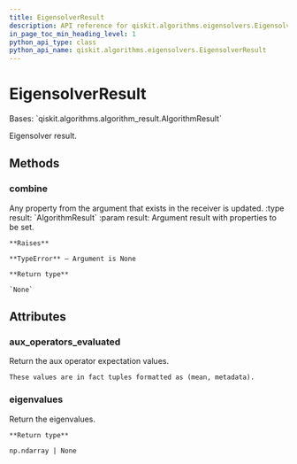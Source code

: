 ```yaml
---
title: EigensolverResult
description: API reference for qiskit.algorithms.eigensolvers.EigensolverResult
in_page_toc_min_heading_level: 1
python_api_type: class
python_api_name: qiskit.algorithms.eigensolvers.EigensolverResult
---
```


# EigensolverResult

<Class id="qiskit.algorithms.eigensolvers.EigensolverResult" isDedicatedPage={true} github="https://github.com/qiskit/qiskit/tree/stable/0.23/qiskit/algorithms/eigensolvers/eigensolver.py" signature="EigensolverResult">
  Bases: `qiskit.algorithms.algorithm_result.AlgorithmResult`

  Eigensolver result.

  ## Methods

  ### combine

  <Function id="qiskit.algorithms.eigensolvers.EigensolverResult.combine" signature="EigensolverResult.combine(result)">
    Any property from the argument that exists in the receiver is updated. :type result: `AlgorithmResult` :param result: Argument result with properties to be set.

    **Raises**

    **TypeError** – Argument is None

    **Return type**

    `None`
  </Function>

  ## Attributes

  ### aux\_operators\_evaluated

  <Attribute id="qiskit.algorithms.eigensolvers.EigensolverResult.aux_operators_evaluated">
    Return the aux operator expectation values.

    These values are in fact tuples formatted as (mean, metadata).
  </Attribute>

  ### eigenvalues

  <Attribute id="qiskit.algorithms.eigensolvers.EigensolverResult.eigenvalues">
    Return the eigenvalues.

    **Return type**

    np.ndarray | None
  </Attribute>
</Class>

